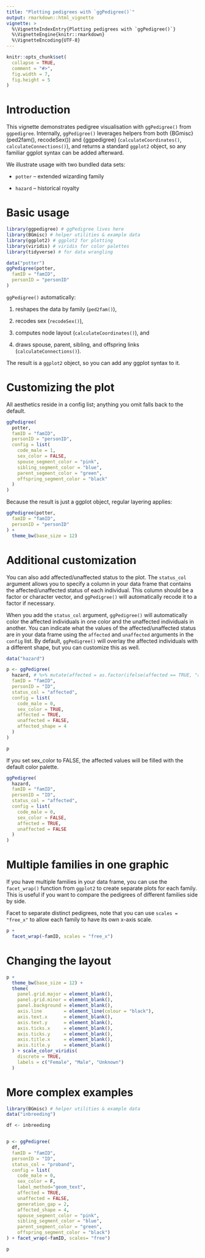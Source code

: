 ```yaml
---
title: "Plotting pedigrees with `ggPedigree()`"
output: rmarkdown::html_vignette
vignette: >
  %\VignetteIndexEntry{Plotting pedigrees with `ggPedigree()`}
  %\VignetteEngine{knitr::rmarkdown}
  %\VignetteEncoding{UTF-8}
---
```


```r
knitr::opts_chunk$set(
  collapse = TRUE,
  comment = "#>",
  fig.width = 7,
  fig.height = 5
)
```



# Introduction

This vignette demonstrates pedigree visualisation with `ggPedigree()` from `ggpedigree`.
Internally, `ggPedigree()` leverages helpers from both {BGmisc} (ped2fam(), recodeSex()) and {ggpedigree} (`calculateCoordinates()`, `calculateConnections()`), and returns a standard `ggplot2` object, so any familiar ggplot syntax can be added afterward.

We illustrate usage with two bundled data sets:

- `potter` – extended wizarding family

- `hazard` – historical royalty


# Basic usage

```r
library(ggpedigree) # ggPedigree lives here
library(BGmisc) # helper utilities & example data
library(ggplot2) # ggplot2 for plotting
library(viridis) # viridis for color palettes
library(tidyverse) # for data wrangling
```

```r
data("potter")
ggPedigree(potter,
  famID = "famID",
  personID = "personID"
)
```

`ggPedigree()` automatically:

1. reshapes the data by family (`ped2fam()`),

2. recodes sex (`recodeSex()`),

3. computes node layout (`calculateCoordinates()`), and

4. draws spouse, parent, sibling, and offspring links (`calculateConnections()`).

The result is a `ggplot2` object, so you can add any ggplot syntax to it. 


# Customizing the plot

All aesthetics reside in a config list; anything you omit falls back to the default.

```r
ggPedigree(
  potter,
  famID = "famID",
  personID = "personID",
  config = list(
    code_male = 1,
    sex_color = FALSE,
    spouse_segment_color = "pink",
    sibling_segment_color = "blue",
    parent_segment_color = "green",
    offspring_segment_color = "black"
  )
)
```

Because the result is just a ggplot object, regular layering applies:

```r
ggPedigree(potter,
  famID = "famID",
  personID = "personID"
) +
  theme_bw(base_size = 12)
```



# Additional customization

You can also add affected/unaffected status to the plot. The `status_col` argument allows you to specify a column in your data frame that contains the affected/unaffected status of each individual. This column should be a factor or character vector, and `ggPedigree()` will automatically recode it to a factor if necessary.

When you add the `status_col` argument, `ggPedigree()` will automatically color the affected individuals in one color and the unaffected individuals in another. You can indicate what the values of the affected/unaffected status are in your data frame using the `affected` and `unaffected` arguments in the `config` list. By default, `ggPedigree()` will overlay the affected individuals with a different shape, but you can customize this as well.

```r
data("hazard")

p <- ggPedigree(
  hazard, # %>% mutate(affected = as.factor(ifelse(affected == TRUE, "affected", "uneffected"))),
  famID = "famID",
  personID = "ID",
  status_col = "affected",
  config = list(
    code_male = 0,
    sex_color = TRUE,
    affected = TRUE,
    unaffected = FALSE,
    affected_shape = 4
  )
)

p
```

If you set sex_color to FALSE, the affected values will be filled with the default color palette.

```r
ggPedigree(
  hazard,
  famID = "famID",
  personID = "ID",
  status_col = "affected",
  config = list(
    code_male = 0,
    sex_color = FALSE,
    affected = TRUE,
    unaffected = FALSE
  )
)


```

# Multiple families in one graphic

If you have multiple families in your data frame, you can use the `facet_wrap()` function from `ggplot2` to create separate plots for each family. This is useful if you want to compare the pedigrees of different families side by side.

Facet to separate distinct pedigrees, note that you can use `scales = "free_x"` to allow each family to have its own x-axis scale.

```r
p +
  facet_wrap(~famID, scales = "free_x")
```

# Changing the layout

```r
p +
  theme_bw(base_size = 12) +
  theme(
    panel.grid.major = element_blank(),
    panel.grid.minor = element_blank(),
    panel.background = element_blank(),
    axis.line        = element_line(colour = "black"),
    axis.text.x      = element_blank(),
    axis.text.y      = element_blank(),
    axis.ticks.x     = element_blank(),
    axis.ticks.y     = element_blank(),
    axis.title.x     = element_blank(),
    axis.title.y     = element_blank()
  ) + scale_color_viridis(
    discrete = TRUE,
    labels = c("Female", "Male", "Unknown")
  )
```

# More complex examples

```r
library(BGmisc) # helper utilities & example data
data("inbreeding")

df <- inbreeding 


p <- ggPedigree(
  df,
  famID = "famID",
  personID = "ID",
  status_col = "proband",
  config = list(
    code_male = 0,
    sex_color = F,
    label_method="geom_text",
    affected = TRUE,
    unaffected = FALSE,
    generation_gap = 2,
    affected_shape = 4,
    spouse_segment_color = "pink",
    sibling_segment_color = "blue",
    parent_segment_color = "green",
    offspring_segment_color = "black")
) + facet_wrap(~famID, scales= "free")

p
```
